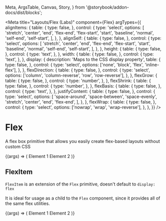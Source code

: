   Meta,
  ArgsTable,
  Canvas,
  Story,
} from '@storybook/addon-docs/dist/blocks';

<Meta
  title="Layouts/Flex (Labs)"
  component={Flex}
  argTypes={{
    alignItems: {
      table: {
        type: false,
      },
      control: {
        type: 'select',
        options: [
          'stretch',
          'center',
          'end',
          'flex-end',
          'flex-start',
          'start',
          'baseline',
          'normal',
          'self-end',
          'self-start',
        ],
      },
    },
    alignSelf: {
      table: {
        type: false,
      },
      control: {
        type: 'select',
        options: [
          'stretch',
          'center',
          'end',
          'flex-end',
          'flex-start',
          'start',
          'baseline',
          'normal',
          'self-end',
          'self-start',
        ],
      },
    },
    height: {
      table: {
        type: false,
      },
      control: {
        type: 'text',
      },
    },
    width: {
      table: {
        type: false,
      },
      control: {
        type: 'text',
      },
    },
    display: {
      description: 'Maps to the CSS display property',
      table: {
        type: false,
      },
      control: {
        type: 'select',
        options: ['none', 'block', 'flex', 'inline-flex'],
      },
    },
    flexDirection: {
      table: {
        type: false,
      },
      control: {
        type: 'select',
        options: ['column', 'column-reverse', 'row', 'row-reverse'],
      },
    },
    flexGrow: {
      table: {
        type: false,
      },
      control: {
        type: 'number',
      },
    },
    flexShrink: {
      table: {
        type: false,
      },
      control: {
        type: 'number',
      },
    },
    flexBasis: {
      table: {
        type: false,
      },
      control: {
        type: 'text',
      },
    },
    justifyContent: {
      table: {
        type: false,
      },
      control: {
        type: 'select',
        options: [
          'space-around',
          'space-between',
          'space-evenly',
          'stretch',
          'center',
          'end',
          'flex-end',
        ],
      },
    },
    flexWrap: {
      table: {
        type: false,
      },
      control: {
        type: 'select',
        options: ['nowrap', 'wrap', 'wrap-reverse'],
      },
    },
  }}
/>

# Flex

<StoryStatus status="stable" />

A flex box primitive that allows you easily create flex-based layouts without custom CSS

<Canvas>
  <Story
    name="Flex"
    args={{
      width: '100%',
      height: '100px',
    }}
  >
    {(args) => (
      <Flex
        {...args}
        style={{ backgroundColor: colors.gray[300], padding: '1rem' }}
      >
        <BoxElement alignSelf="unset">Element 1</BoxElement>
        <BoxElement alignSelf="unset">Element 2</BoxElement>
      </Flex>
    )}
  </Story>
</Canvas>

<ArgsTable story="Flex" />

## FlexItem

`FlexItem` is an extension of the `Flex` primitive, doesn't default to `display: flex`

It is ideal for usage as a child to the `Flex` component, since it provides all of the same flex utilities.

<Canvas>
  <Story name="FlexItem">
    {(args) => (
      <Flex style={{ backgroundColor: colors.gray[300], padding: '1rem' }}>
        <FlexItem style={{ backgroundColor: colors.blue, padding: '0.5rem' }}>
          Element 1
        </FlexItem>
        <FlexItem style={{ backgroundColor: colors.blue, padding: '0.5rem' }}>
          Element 2
        </FlexItem>
      </Flex>
    )}
  </Story>
</Canvas>
